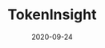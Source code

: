 ---
title: TokenInsight
category: Partners
status: publish
date: 2020-09-24
slug: TokenInsight provides meta and performance data for the crypto asset market.
website: https://medium.com/@TokenInsight/review-of-iotex-iotx-bb-stable-outlook-and-moderate-risk-923d0bf1960b
twitter:
logo:
featured_img: https://wp.gcap1.iotex.io/wp-content/uploads/2020/10/tokeninsight.jpg
telegram:
---